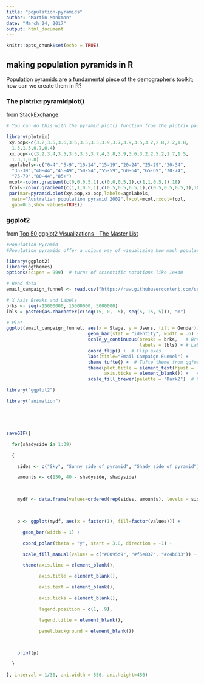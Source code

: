 ```yaml
---
title: "population-pyramids"
author: "Martin Monkman"
date: "March 24, 2017"
output: html_document
---
```


```r
knitr::opts_chunk$set(echo = TRUE)
```

## making population pyramids in R

Population pyramids are a fundamental piece of the demographer's toolkit; how can we create them in R?

### The plotrix::pyramidplot()

from [StackExchange](http://stats.stackexchange.com/questions/2455/how-to-make-age-pyramid-like-plot-in-r):

```r
# You can do this with the pyramid.plot() function from the plotrix package. Here's an example:

library(plotrix)
 xy.pop<-c(3.2,3.5,3.6,3.6,3.5,3.5,3.9,3.7,3.9,3.5,3.2,2.8,2.2,1.8,
  1.5,1.3,0.7,0.4)
 xx.pop<-c(3.2,3.4,3.5,3.5,3.5,3.7,4,3.8,3.9,3.6,3.2,2.5,2,1.7,1.5,
  1.3,1,0.8)
 agelabels<-c("0-4","5-9","10-14","15-19","20-24","25-29","30-34",
  "35-39","40-44","45-49","50-54","55-59","60-64","65-69","70-74",
  "75-79","80-44","85+")
 mcol<-color.gradient(c(0,0,0.5,1),c(0,0,0.5,1),c(1,1,0.5,1),18)
 fcol<-color.gradient(c(1,1,0.5,1),c(0.5,0.5,0.5,1),c(0.5,0.5,0.5,1),18)
 par(mar=pyramid.plot(xy.pop,xx.pop,labels=agelabels,
  main="Australian population pyramid 2002",lxcol=mcol,rxcol=fcol,
  gap=0.5,show.values=TRUE))

```

### ggplot2

from [Top 50 ggplot2 Visualizations - The Master List](http://r-statistics.co/Top50-Ggplot2-Visualizations-MasterList-R-Code.html#Population%20Pyramid)


```r


#Population Pyramid
#Population pyramids offer a unique way of visualizing how much population or what percentage of #population fall under a certain category. The below pyramid is an excellent example of how many #users are retained at each stage of a email marketing campaign funnel.

library(ggplot2)
library(ggthemes)
options(scipen = 999)  # turns of scientific notations like 1e+40

# Read data
email_campaign_funnel <- read.csv("https://raw.githubusercontent.com/selva86/datasets/master/email_campaign_funnel.csv")

# X Axis Breaks and Labels 
brks <- seq(-15000000, 15000000, 5000000)
lbls = paste0(as.character(c(seq(15, 0, -5), seq(5, 15, 5))), "m")

# Plot
ggplot(email_campaign_funnel, aes(x = Stage, y = Users, fill = Gender)) +   # Fill column
                              geom_bar(stat = "identity", width = .6) +   # draw the bars
                              scale_y_continuous(breaks = brks,   # Breaks
                                                 labels = lbls) + # Labels
                              coord_flip() +  # Flip axes
                              labs(title="Email Campaign Funnel") +
                              theme_tufte() +  # Tufte theme from ggfortify
                              theme(plot.title = element_text(hjust = .5), 
                                    axis.ticks = element_blank()) +   # Centre plot title
                              scale_fill_brewer(palette = "Dark2")  # Color palette

```



```r

library("ggplot2")

library("animation")





saveGIF({

  for(shadyside in 1:39)

  {

    sides <- c("Sky", "Sunny side of pyramid", "Shady side of pyramid")

    amounts <- c(150, 40 - shadyside, shadyside)

    

    mydf <- data.frame(values=ordered(rep(sides, amounts), levels = sides))

    

    p <- ggplot(mydf, aes(x = factor(1), fill=factor(values))) + 

      geom_bar(width = 1) + 

      coord_polar(theta = "y", start = 3.8, direction = -1) + 

      scale_fill_manual(values = c("#0095d9", "#f5e837", "#c4b633")) + 

      theme(axis.line = element_blank(),

            axis.title = element_blank(),

            axis.text = element_blank(),

            axis.ticks = element_blank(),

            legend.position = c(1, .9),

            legend.title = element_blank(),

            panel.background = element_blank())

    

    print(p)

  }

}, interval = 1/30, ani.width = 550, ani.height=450)

```

